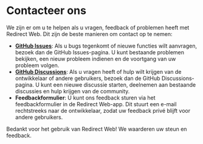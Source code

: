 # Contacteer ons

We zijn er om u te helpen als u vragen, feedback of problemen heeft met Redirect Web. Dit zijn de beste manieren om contact op te nemen:

- **[GitHub Issues](https://github.com/mshibanami/RedirectWeb/issues)**: Als u bugs tegenkomt of nieuwe functies wilt aanvragen, bezoek dan de GitHub Issues-pagina. U kunt bestaande problemen bekijken, een nieuw probleem indienen en de voortgang van uw probleem volgen.
- **[GitHub Discussions](https://github.com/mshibanami/RedirectWeb/discussions)**: Als u vragen heeft of hulp wilt krijgen van de ontwikkelaar of andere gebruikers, bezoek dan de GitHub Discussions-pagina. U kunt een nieuwe discussie starten, deelnemen aan bestaande discussies en hulp krijgen van de community.
- **Feedbackformulier**: U kunt ons feedback sturen via het feedbackformulier in de Redirect Web-app. Dit stuurt een e-mail rechtstreeks naar de ontwikkelaar, zodat uw feedback privé blijft voor andere gebruikers.

Bedankt voor het gebruik van Redirect Web! We waarderen uw steun en feedback.
